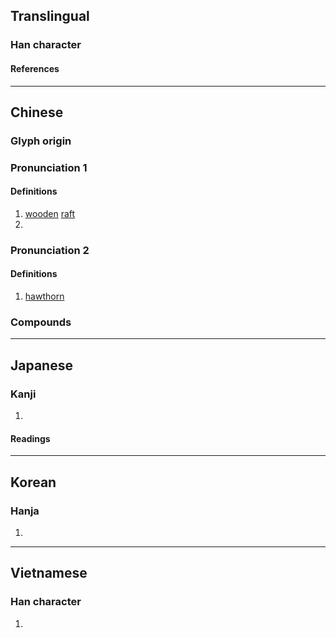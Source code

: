 {{also|查}}
{{character info}}
{{character info|0x2F8E8}}
==Translingual==

===Han character===
{{Han char|rn=75|rad=木|as=09|sn=13|four=44916|canj=DDAM|ids=⿰木查(GHTK),⿰木査(J)}}

====References====
{{Han ref|kx=0538.120|dkj=15094|dj=0925.250|hdz=21244.050|uh=6942}}
{{Han ref|uh=2F8E8}}

----

==Chinese==
{{zh-forms|alt=查,槎-wooden raft,樝-hawthorn}}

===Glyph origin===
{{Han etym}}

===Pronunciation 1===
{{zh-pron
|m=chá
<!--|c=caa4-->
|mc=y
|oc=y
|cat=n
}}{{attention|zh}}

====Definitions====
{{zh-hanzi}}

# [[wooden]] [[raft]]
# {{zh-alt-form|槎|[[tree]] [[branch]]}}

===Pronunciation 2===
{{zh-pron
|m=zhā
|c=zaa1
|c-t=za1
|h=pfs=châ
|mn=cha
|cat=n
}}

====Definitions====
{{zh-hanzi}}

# [[hawthorn]]

===Compounds===
{{zh-der|山楂糕|山楂|楂楂|木楂|楂樹坪|楂枒|楂丫}}

----

==Japanese==

===Kanji===
{{ja-kanji|grade=|rs=木09}}

# {{rfdef|ja|sort=木09}}

====Readings====
{{ja-readings
|on=さ, じゃ
|kun=いかだ
}}

----

==Korean==

===Hanja===
{{ko-hanja|사}}

# {{rfdef|ko|sort=木09}}

----

==Vietnamese==

===Han character===
{{vi-readings|rs=木09|reading=tra}}

# {{rfdef|vi|sort=木09}}

{{cln|vi|Han tu}}